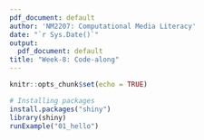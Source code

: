 ```yaml
---
pdf_document: default
author: 'NM2207: Computational Media Literacy'
date: "`r Sys.Date()`"
output:
  pdf_document: default
title: "Week-8: Code-along"
---
```


```r
knitr::opts_chunk$set(echo = TRUE)
```

```r
# Installing packages 
install.packages("shiny")
library(shiny)
runExample("01_hello")

```